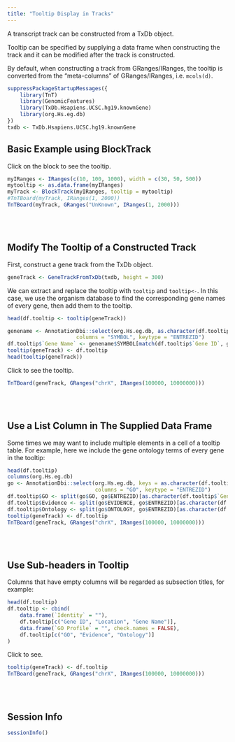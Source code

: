 ```yaml
---
title: "Tooltip Display in Tracks"
---
```



A transcript track can be constructed from a TxDb object.

Tooltip can be specified by supplying a data frame when constructing the track
and it can be modified after the track is constructed.

By default, when constructing a track from GRanges/IRanges, the tooltip is converted
from the "meta-columns" of GRanges/IRanges, i.e. `mcols(d)`.


```r
suppressPackageStartupMessages({
    library(TnT)
    library(GenomicFeatures)
    library(TxDb.Hsapiens.UCSC.hg19.knownGene)
    library(org.Hs.eg.db)
})
txdb <- TxDb.Hsapiens.UCSC.hg19.knownGene
```


## Basic Example using BlockTrack

Click on the block to see the tooltip.

```r
myIRanges <- IRanges(c(10, 100, 1000), width = c(30, 50, 500))
mytooltip <- as.data.frame(myIRanges)
myTrack <- BlockTrack(myIRanges, tooltip = mytooltip)
#TnTBoard(myTrack, IRanges(1, 2000))
TnTBoard(myTrack, GRanges("UnKnown", IRanges(1, 2000)))
```

<br/> <br/>

## Modify The Tooltip of a Constructed Track

First, construct a gene track from the TxDb object.

```r
geneTrack <- GeneTrackFromTxDb(txdb, height = 300)
```

We can extract and replace the tooltip with `tooltip` and `tooltip<-`.
In this case, we use the organism database to find the corresponding gene names of
every gene, then add them to the tooltip.

```r
head(df.tooltip <- tooltip(geneTrack))

genename <- AnnotationDbi::select(org.Hs.eg.db, as.character(df.tooltip$`Gene ID`),
                      columns = "SYMBOL", keytype = "ENTREZID")
df.tooltip$`Gene Name` <- genename$SYMBOL[match(df.tooltip$`Gene ID`, genename$ENTREZID)]
tooltip(geneTrack) <- df.tooltip
head(tooltip(geneTrack))
```

Click to see the tooltip.

```r
TnTBoard(geneTrack, GRanges("chrX", IRanges(100000, 10000000)))
```

<br/> <br/>

## Use a List Column in The Supplied Data Frame

Some times we may want to include multiple elements in a cell of a tooltip table.
For example, here we include the gene ontology terms of every gene in the
tooltip:

```r
head(df.tooltip)
columns(org.Hs.eg.db)
go <- AnnotationDbi::select(org.Hs.eg.db, keys = as.character(df.tooltip$`Gene ID`),
                            columns = "GO", keytype = "ENTREZID")
df.tooltip$GO <- split(go$GO, go$ENTREZID)[as.character(df.tooltip$`Gene ID`)]
df.tooltip$Evidence <- split(go$EVIDENCE, go$ENTREZID)[as.character(df.tooltip$`Gene ID`)]
df.tooltip$Ontology <- split(go$ONTOLOGY, go$ENTREZID)[as.character(df.tooltip$`Gene ID`)]
tooltip(geneTrack) <- df.tooltip
TnTBoard(geneTrack, GRanges("chrX", IRanges(100000, 10000000)))
```

<br/> <br/>


## Use Sub-headers in Tooltip

Columns that have empty columns will be regarded as subsection titles, for example:

```r
head(df.tooltip)
df.tooltip <- cbind(
    data.frame(`Identity` = ""),
    df.tooltip[c("Gene ID", "Location", "Gene Name")],
    data.frame(`GO Profile` = "", check.names = FALSE),
    df.tooltip[c("GO", "Evidence", "Ontology")]
)
```

Click to see.

```r
tooltip(geneTrack) <- df.tooltip
TnTBoard(geneTrack, GRanges("chrX", IRanges(100000, 10000000)))
```

<br/> <br/>


## Session Info

```r
sessionInfo()
```

